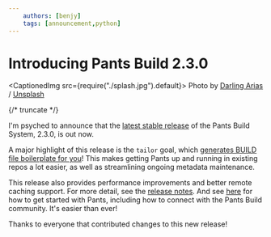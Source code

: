 ```yaml
---
    authors: [benjy]
    tags: [announcement,python]
---
```


# Introducing Pants Build 2.3.0

<CaptionedImg src={require("./splash.jpg").default}>
  Photo by [Darling
  Arias](https://unsplash.com/@darlingarias?utm_source=ghost&utm_medium=referral&utm_campaign=api-credit)
  /
  [Unsplash](https://unsplash.com/?utm_source=ghost&utm_medium=referral&utm_campaign=api-credit)
</CaptionedImg>

{/* truncate */}

I'm psyched to announce that the [latest stable release](https://pypi.org/project/pantsbuild.pants/) of the Pants Build System, 2.3.0, is out now.

A major highlight of this release is the `tailor` goal, which [generates BUILD file boilerplate for you](../2021-03-19-tailoring-pants-to-your-codebase/index.mdx)! This makes getting Pants up and running in existing repos a lot easier, as well as streamlining ongoing metadata maintenance.

This release also provides performance improvements and better remote caching support. For more detail, see the [release notes](https://www.pantsbuild.org/docs/release-notes-2-3). And see [here](https://www.pantsbuild.org/) for how to get started with Pants, including how to connect with the Pants Build community. It's easier than ever!

Thanks to everyone that contributed changes to this new release!
